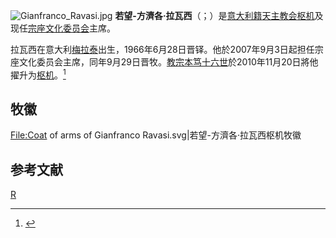 [[File:Gianfranco_Ravasi.jpg|thumb]]
'''若望-方濟各·拉瓦西'''（{{lang-it|Gianfranco Ravasi}}；{{bd|1942年|10月18日}}）是[[意大利人|意大利籍]][[天主教会|天主教会]][[枢机|枢机]]及现任[[宗座文化委员会|宗座文化委员会]]主席。

拉瓦西在意大利[[梅拉泰|梅拉泰]]出生，1966年6月28日晋铎。他於2007年9月3日起担任宗座文化委员会主席，同年9月29日晋牧。[[教宗本笃十六世|教宗本笃十六世]]於2010年11月20日將他擢升为[[枢机|枢机]]。<ref>{{cite web|url=http://www.catholicnews.com/data/stories/cns/1004309.htm|title=Pope names 24 new cardinals, including two from United States|work=Catholic News Service|accessdate=2015-01-23|archive-date=2015-07-08|archive-url=https://web.archive.org/web/20150708203149/http://www.catholicnews.com/data/stories/cns/1004309.htm|dead-url=no}}</ref>

== 牧徽 ==
<gallery>
File:Coat of arms of Gianfranco Ravasi.svg|若望-方濟各·拉瓦西枢机牧徽
</gallery>

== 参考文献 ==
{{reflist}}

{{樞機團}}
{{Authority control}}
{{Catholicism-stub}}

[[Category:意大利枢机|R]]